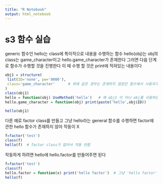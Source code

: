```yaml
---
title: "R Notebook"
output: html_notebook
---
```

# s3 함수 실습
generic 함수인 hello는 class에 특이적으로 내용을 수행하는 함수
hello(obj)는 obj의 class는 game_character이고 
hello.game_character가 존재한다 그러면 다음 단계로 함수가 수행할 것을 진행한다
이 때 수행 할 것은 print에 적혀있는 내용이다
```r
obj1 = structure(
 list(ID='none', pw='0000'),
 class='game_character'      # 위에 같은 경우는 존재하지 않았던 함수에서 사용자가 원하는 이름을 넣은 사용자 지정함수 이다
)
class(obj1)
hello = function(obj) UseMethod('hello')   # 왜 obj1 이 아닌 obj를 사용하는지 모르겠음
hello.game_character = function(obj) print(paste('hello',obj$ID))

hello(obj1)
```
다른 예로 factor class를 만들고 그냥 hello라는 general 함수를 수행하면 factor에 관한 hello 함수가 존재하지 않아 작동이 X
```r
f=factor('test')
class(f)
hello(f)  # factor class가 없어서 작동 안함
```
작동하게 하려면 hello에 hello.factor를 만들어주면 된다
```r
f=factor('test')
class(f)
hello.factor = function(x) print('hello factor')  # 그냥 'hello factor' 해도 print 가능
hello(f)
```




